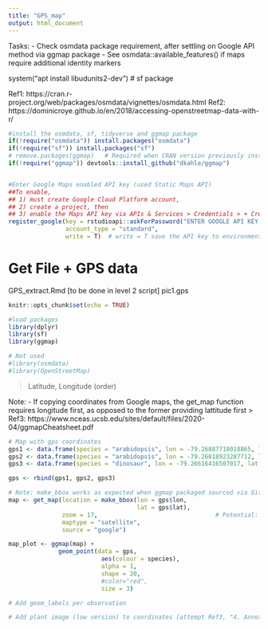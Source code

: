```yaml
---
title: "GPS_map"
output: html_document
---
```


Tasks:
- Check osmdata package requirement, after settling on Google API method via ggmap package
- See osmdata::available_features() if maps require additional identity markers

system("apt install libudunits2-dev") # sf package

Ref1: https://cran.r-project.org/web/packages/osmdata/vignettes/osmdata.html
Ref2: https://dominicroye.github.io/en/2018/accessing-openstreetmap-data-with-r/
```r
#install the osmdata, sf, tidyverse and ggmap package
if(!require("osmdata")) install.packages("osmdata")  
if(!require("sf")) install.packages("sf")
# remove.packages(ggmap)   # Required when CRAN version previously installed
if(!require("ggmap")) devtools::install_github("dkahle/ggmap")


#Enter Google Maps enabled API key (used Static Maps API)
##To enable, 
## 1) must create Google Cloud Platform account, 
## 2) create a project, then 
## 3) enable the Maps API key via APIs & Services > Credentials > + Create Credentials > API key 
register_google(key = rstudioapi::askForPassword("ENTER GOOGLE API KEY HERE"), 
                account_type = "standard", 
                write = T)  # write = T save the API key to environment so it doesn't have to be declared more than once

```

# Get File + GPS data 
GPS_extract.Rmd [to be done in level 2 script]
pic1.gps

```r
knitr::opts_chunk$set(echo = TRUE)

#load packages
library(dplyr)
library(sf)
library(ggmap)

# Not used
#library(osmdata)
#library(OpenStreetMap)   
```
> Latitude, Longitude (order)

Note: 
- If copying coordinates from Google maps, the get_map function requires longitude first, as opposed to the former providing lattitude first
> Ref3: https://www.nceas.ucsb.edu/sites/default/files/2020-04/ggmapCheatsheet.pdf

```r
# Map with gps coordinates
gps1 <- data.frame(species = "arabidopsis", lon = -79.26887718018865, lat = 44.2486202976625)   # randomly taken from Google maps
gps2 <- data.frame(species = "arabidopsis", lon = -79.26818923287712, lat = 44.2487061833985)   # randomly taken from Google maps
gps3 <- data.frame(species = "dinosaur", lon = -79.26616416507017, lat = 44.24929218118515)   # randomly taken from Google maps

gps <- rbind(gps1, gps2, gps3)
```

```r
# Note: make_bbox works as expected when ggmap packaged sourced via Github, not via Cran version. Remove package and install git version.
map <- get_map(location = make_bbox(lon = gps$lon, 
                                    lat = gps$lat),
               zoom = 17,                                 # Potential: Shinyapp variable
               maptype = "satellite", 
               source = "google")

map_plot <- ggmap(map) + 
              geom_point(data = gps, 
                          aes(colour = species),
                          alpha = 1, 
                          shape = 20,
                          #color="red", 
                          size = 3)

# Add geom_labels per observation

# Add plant image (low version) to coordinates [attempt Ref3, "4. Annotate figure"]
```


